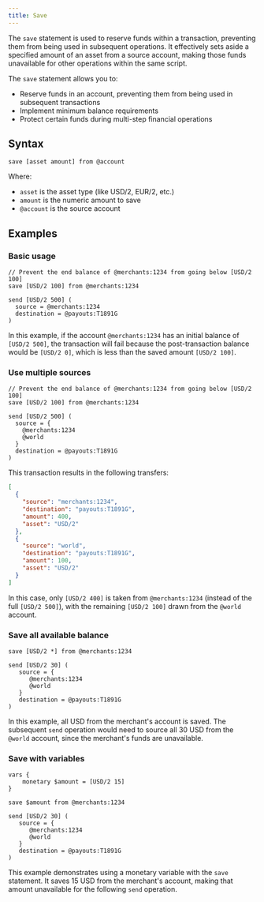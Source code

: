 ```yaml
---
title: Save
---
```


The `save` statement is used to reserve funds within a transaction, preventing them from being used in subsequent operations. It effectively sets aside a specified amount of an asset from a source account, making those funds unavailable for other operations within the same script. 

The `save` statement allows you to:
- Reserve funds in an account, preventing them from being used in subsequent transactions
- Implement minimum balance requirements
- Protect certain funds during multi-step financial operations

## Syntax

```numscript
save [asset amount] from @account
```

Where:
- `asset` is the asset type (like USD/2, EUR/2, etc.)
- `amount` is the numeric amount to save
- `@account` is the source account

## Examples

### Basic usage

```numscript
// Prevent the end balance of @merchants:1234 from going below [USD/2 100]
save [USD/2 100] from @merchants:1234

send [USD/2 500] (
  source = @merchants:1234
  destination = @payouts:T1891G
)
```

In this example, if the account `@merchants:1234` has an initial balance of `[USD/2 500]`, the transaction will fail because the post-transaction balance would be `[USD/2 0]`, which is less than the saved amount `[USD/2 100]`.

### Use multiple sources

```numscript
// Prevent the end balance of @merchants:1234 from going below [USD/2 100]
save [USD/2 100] from @merchants:1234

send [USD/2 500] (
  source = {
    @merchants:1234
    @world
  }
  destination = @payouts:T1891G
)
```

This transaction results in the following transfers:

```json
[
  {
    "source": "merchants:1234",
    "destination": "payouts:T1891G",
    "amount": 400,
    "asset": "USD/2"
  },
  {
    "source": "world",
    "destination": "payouts:T1891G",
    "amount": 100,
    "asset": "USD/2"
  }
]
```

In this case, only `[USD/2 400]` is taken from `@merchants:1234` (instead of the full `[USD/2 500]`), with the remaining `[USD/2 100]` drawn from the `@world` account.

### Save all available balance

```numscript
save [USD/2 *] from @merchants:1234

send [USD/2 30] (
   source = {
      @merchants:1234
      @world
   }
   destination = @payouts:T1891G
)
```

In this example, all USD from the merchant's account is saved. The subsequent `send` operation would need to source all 30 USD from the `@world` account, since the merchant's funds are unavailable.

### Save with variables

```numscript
vars {
    monetary $amount = [USD/2 15]
}

save $amount from @merchants:1234

send [USD/2 30] (
   source = {
      @merchants:1234
      @world
   }
   destination = @payouts:T1891G
)
```

This example demonstrates using a monetary variable with the `save` statement. It saves 15 USD from the merchant's account, making that amount unavailable for the following `send` operation.
